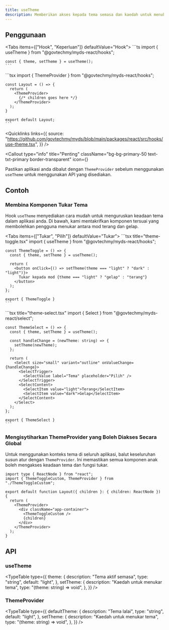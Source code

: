 ```yaml
---
title: useTheme
description: Memberikan akses kepada tema semasa dan kaedah untuk menukar tema.
---
```



## Penggunaan

<Tabs items={["Hook", "Keperluan"]} defaultValue="Hook">
  <Tab value="Hook" className="not-prose">
    ```ts
    import { useTheme } from "@govtechmy/myds-react/hooks";

    const { theme, setTheme } = useTheme();
    ```

  </Tab>
  <Tab value="Keperluan">
    ```tsx
    import { ThemeProvider } from "@govtechmy/myds-react/hooks";

    const Layout = () => {
      return (
        <ThemeProvider>
          {/* children goes here */}
        </ThemeProvider>
      );
    }

    export default Layout;
    ```

  </Tab>
</Tabs>

<Quicklinks
  links={{
    source:
      "https://github.com/govtechmy/myds/blob/main/packages/react/src/hooks/use-theme.tsx",
  }}
/>

<Callout
  type="info"
  title="Penting"
  className="bg-bg-primary-50 text-txt-primary border-transparent"
  icon={<InfoIcon className="size-5" />}
>
  Pastikan aplikasi anda dibalut dengan `ThemeProvider` sebelum menggunakan
  `useTheme` untuk menggunakan API yang disediakan.
</Callout>

## Contoh

### Membina Komponen Tukar Tema

Hook `useTheme` menyediakan cara mudah untuk menguruskan keadaan tema dalam aplikasi anda. Di bawah, kami mentakrifkan komponen tersuai yang membolehkan pengguna menukar antara mod terang dan gelap.

<Tabs items={["Tukar", "Pilih"]} defaultValue="Tukar">
  <Tab value="Tukar" className="not-prose">
    ```tsx title="theme-toggle.tsx"
    import { useTheme } from "@govtechmy/myds-react/hooks";

    const ThemeToggle = () => {
      const { theme, setTheme } = useTheme();

      return (
        <button onClick={() => setTheme(theme === "light" ? "dark" : "light")}>
          Tukar kepada mod {theme === "light" ? "gelap" : "terang"}
        </button>
      );
    };

    export { ThemeToggle }
    ```

  </Tab>
  <Tab value="Pilih">
    ```tsx title="theme-select.tsx"
    import { Select } from "@govtechmy/myds-react/select";
  
    const ThemeSelect = () => {
      const { theme, setTheme } = useTheme();

      const handleChange = (newTheme: string) => {
        setTheme(newTheme);
      };

      return (
        <Select size="small" variant="outline" onValueChange={handleChange}>
          <SelectTrigger>
            <SelectValue label="Tema" placeholder="Pilih" />
          </SelectTrigger>
          <SelectContent>
            <SelectItem value="light">Terang</SelectItem>
            <SelectItem value="dark">Gelap</SelectItem>
          </SelectContent>
        </Select>
      );
    };

    export { ThemeSelect }
    ```

  </Tab>
</Tabs>

### Mengisytiharkan ThemeProvider yang Boleh Diakses Secara Global

Untuk menggunakan konteks tema di seluruh aplikasi, balut keseluruhan susun atur dengan `ThemeProvider`. Ini memastikan semua komponen anak boleh mengakses keadaan tema dan fungsi tukar.

```tsx title="layout.tsx"
import type { ReactNode } from "react";
import { ThemeToggleCustom, ThemeProvider } from "./ThemeToggleCustom";

export default function Layout({ children }: { children: ReactNode }) {
  return (
    <ThemeProvider>
      <div className="app-container">
        <ThemeToggleCustom />
        {children}
      </div>
    </ThemeProvider>
  );
}
```

## API

### useTheme

<TypeTable
  type={{
    theme: {
      description: "Tema aktif semasa",
      type: "string",
      default: "light",
    },
    setTheme: {
      description: "Kaedah untuk menukar tema",
      type: "(theme: string) => void",
    },
  }}
/>

### ThemeProvider

<TypeTable
  type={{
    defaultTheme: {
      description: "Tema lalai",
      type: "string",
      default: "light",
    },
    setTheme: {
      description: "Kaedah untuk menukar tema",
      type: "(theme: string) => void",
    },
  }}
/>
